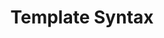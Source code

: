 ---
id: "q_vue_easy_002"
questionType: "MULTIPLE_CHOICE"
title: "Template Syntax"
description: "Which symbol is used for data binding in Vue templates?"
difficulty: "EASY"
category: "Vue"
options:
  - "{{ }}"
  - "[[ ]]"
  - "(())"
  - "<% %>"
correctAnswer: 0
---